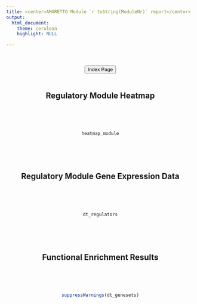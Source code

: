 ```yaml
---
title: <center>AMARETTO Module `r toString(ModuleNr)` report</center>
output: 
  html_document:
    theme: cerulean
    highlight: NULL

---
```

<center>
<br><br>
<a href="../index.html"><button type="button"  class="btn btn-primary">Index Page</button></a>
<br><br>

## Regulatory Module Heatmap
<br><br><br>
```r
heatmap_module
```
<br><br><br>

## Regulatory Module Gene Expression Data
<br><br><br>
```r
dt_regulators
```
<br><br><br>

## Functional Enrichment Results
<br><br><br>
```r
suppressWarnings(dt_genesets)
```
<br><br><br>
</center>